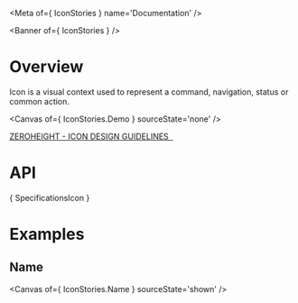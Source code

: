 
<Meta of={ IconStories } name='Documentation' />

<Banner of={ IconStories } />

# Overview

Icon is a visual context used to represent a command, navigation, status or common action.

<Canvas of={ IconStories.Demo } sourceState='none' />

<div>
  <a href="#"
     target="_blank">
    ZEROHEIGHT - ICON DESIGN GUIDELINES &nbsp;
  </a>
</div>

# API

<Markdown>{ SpecificationsIcon }</Markdown>

# Examples
## Name

<Canvas of={ IconStories.Name } sourceState='shown' />

